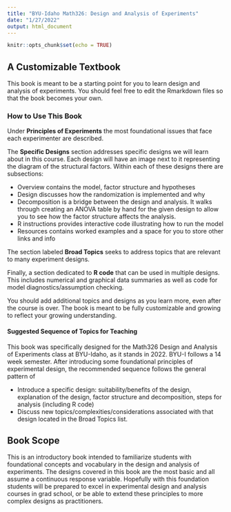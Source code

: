 ```yaml
---
title: "BYU-Idaho Math326: Design and Analysis of Experiments"
date: "1/27/2022"
output: html_document
---
```


```r
knitr::opts_chunk$set(echo = TRUE)
```

## A Customizable Textbook

This book is meant to be a starting point for you to learn design and analysis of experiments. You should feel free to edit the Rmarkdown files so that the book becomes your own.

### How to Use This Book

Under **Principles of Experiments** the most foundational issues that face each experimenter are described.

The **Specific Designs** section addresses specific designs we will learn about in this course. Each design will have an image next to it representing the diagram of the structural factors. Within each of these designs there are subsections: 

* Overview contains the model, factor structure and hypotheses
* Design discusses how the randomization is implemented and why
* Decomposition is a bridge between the design and analysis. It walks through creating an ANOVA table by hand for the given design to allow you to see how the factor structure affects the analysis.
* R instructions provides interactive code illustrating how to run the model
* Resources contains worked examples and a space for you to store other links and info
    
The section labeled **Broad Topics** seeks to address topics that are relevant to many experiment designs.

Finally, a section dedicated to **R code** that can be used in multiple designs. This includes numerical and graphical data summaries as well as code for model diagnostics/assumption checking.

You should add additional topics and designs as you learn more, even after the course is over. The book is meant to be fully customizable and growing to reflect your growing understanding.

#### Suggested Sequence of Topics for Teaching

This book was specifically designed for the Math326 Design and Analysis of Experiments class at BYU-Idaho, as it stands in 2022. BYU-I follows a 14 week semester. After introducing some foundational principles of experimental design, the recommended sequence follows the general pattern of

* Introduce a specific design: suitability/benefits of the design, explanation of the design, factor structure and decomposition, steps for analysis (including R code)
* Discuss new topics/complexities/considerations associated with that design located in the Broad Topics list.

## Book Scope

This is an introductory book intended to familiarize students with foundational concepts and vocabulary in the design and analysis of experiments. The designs covered in this book are the most basic and all assume a continuous response variable. Hopefully with this foundation students will be prepared to excel in experimental design and analysis courses in grad school, or be able to extend these principles to more complex designs as practitioners.


